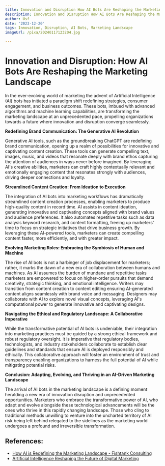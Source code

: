 ```yaml
---
title: Innovation and Disruption How AI Bots Are Reshaping the Marketing Landscape
description: Innovation and Disruption How AI Bots Are Reshaping the Marketing Landscape
author: Usf
date: '2023-12-20'
tags: Innovation, Disruption, AI Bots, Marketing Landscape
imageUrl: /pixa/20240117123204.jpg

---
```

# Innovation and Disruption: How AI Bots Are Reshaping the Marketing Landscape

In the  ever-evolving world of marketing  the advent of Artificial Intelligence (AI) bots has initiated a  paradigm shift redefining strategies, consumer engagement, and business outcomes. These bots, imbued with advanced algorithms and machine learning capabilities, are transforming the marketing landscape at an unprecedented pace, propelling organizations towards  a future where  innovation and  disruption converge seamlessly.

**Redefining  Brand Communication: The Generative AI Revolution**

Generative AI tools, such as the  groundbreaking ChatGPT are redefining brand communication, opening up a realm of possibilities for innovative and  captivating content creation. These tools can  generate compelling text, images, music, and videos that resonate deeply with brand ethos capturing the attention of audiences in ways  never before imagined.  By leveraging AI's creative abilities, marketers can craft highly contextually relevant and emotionally engaging content  that resonates strongly with audiences, driving deeper connections  and loyalty.

**Streamlined Content Creation: From Ideation to Execution**

The integration of  AI  bots into marketing workflows has  dramatically  streamlined content creation processes,  enabling marketers to produce high-quality content in record time. AI assists in content  ideation, generating innovative and captivating concepts  aligned with brand values and audience preferences. It also automates repetitive tasks such as data analysis keyword research,  and content  formatting, freeing up marketers' time to  focus on strategic initiatives that drive business growth. By leveraging these AI-powered tools, marketers can create compelling  content faster, more efficiently, and with greater  impact.

**Evolving Marketing Roles: Embracing the Symbiosis of Human and Machine**

The rise  of AI bots is not  a harbinger  of  job displacement  for marketers; rather, it marks the dawn of a new era of collaboration between humans  and  machines.  As  AI assumes the burden  of mundane and repetitive  tasks marketers are empowered to focus  on higher-order pursuits that demand creativity, strategic  thinking, and emotional intelligence. Writers may transition from content creation to content editing ensuring AI-generated content aligns seamlessly with brand voice and messaging. Designers may collaborate with AI to explore novel visual concepts, leveraging AI's computational power to generate innovative  and captivating designs.

**Navigating the Ethical and Regulatory Landscape: A Collaborative Imperative**

While the transformative potential of AI bots is undeniable, their integration into marketing practices must be guided  by a strong ethical framework and  robust regulatory oversight.  It is imperative that regulatory bodies, technologists, and industry stakeholders collaborate to establish clear guidelines and standards that ensure AI  is deployed responsibly and ethically. This collaborative approach will foster an environment of trust and transparency enabling organizations to harness the full potential of AI while mitigating potential risks.

**Conclusion: Adapting, Evolving, and Thriving in an AI-Driven Marketing Landscape**

The arrival of AI bots in the  marketing landscape is a defining moment heralding a new era of innovation disruption and unprecedented opportunities. Marketers who embrace the transformative power of AI, who adapt  and evolve alongside these technological  advancements will be the ones who thrive in this rapidly changing landscape. Those who cling to traditional methods unwilling to venture  into the uncharted territory of AI  risk being left behind relegated to the sidelines as  the marketing world undergoes a profound and irreversible transformation.

## References:
- [How AI is Redefining the Marketing Landscape - Fishtank Consulting](https://www.getfishtank.com/blog/how-ai-is-redefining-the-marketing-landscape)
- [Artificial Intelligence Reshaping the Future of Digital Marketing](https://www.linkedin.com/pulse/artificial-intelligence-reshaping-future-digital-marketing-mittal)
